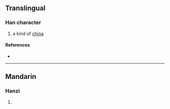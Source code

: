 {{character info/new}}
==Translingual==

===Han character===
{{Han char|rn=86|rad=火|as=05|sn=9|four=|canj=FMR|ids=⿰火石}}

# a kind of [[china]]

====References====
* {{Han ref|kx=0669.101|hdz=32195.020|uh=70BB|ud=28859}}

----

==Mandarin==

===Hanzi===
{{cmn-hanzi|pin=[[shí]] ([[shi2]])|wg=shih<sup>2</sup>}}

# {{defn|lang=cmn|sort=火05}}